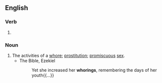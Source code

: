 ==English==

===Verb===
{{head|en|present participle}}

# {{present participle of|whore|lang=en|nocat=1}}

===Noun===
{{en-noun}}

# The activities of a [[whore]]; [[prostitution]]; [[promiscuous]] [[sex]].
#* The Bible, Ezekiel
#*: Yet she increased her '''whorings''', remembering the days of her youth{{...}}